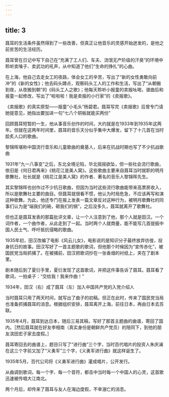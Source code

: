 ```yaml
---
---
---
```

title: 3
---



聂耳的生活条件虽然得到了一些改善，但真正让他音乐的灵感开始迸发的，是他之前贫苦的生活经历。

聂耳曾在日记中写下自己在“充满了工人们、车夫、流氓无产阶级的汗臭”的环境中聆听卖嗓子、卖武功的吼声，从中知道了他们“生命的挣扎”的心曲。

在上海，他自己去走女工的夜路，体会女工的辛苦，写出了“新的女性勇敢向前冲”的《新的女性》；他去码头蹲点，观察码头工人的工作和生活，写出了“从朝搬到夜，从夜搬到朝”的《码头工人之歌》；他每天聆听小报童的卖报吆喝，谱曲后和报童一起修改，写出了“啦啦啦！我是卖报的小行家”的《卖报歌》。

《卖报歌》的真实原型——报童“小毛头”杨碧君。聂耳写完《卖报歌》后曾专门请她提意见，她指出要加进一句“七八个铜板就能买两份”



回顾聂耳短暂的一生，他从事音乐创作的时间，大约就是在1933年到1935年这两年。但就在这两年时间里，聂耳的音乐天分似乎集中大爆发，留下了十几首在当时脍炙人口的歌曲。

黎锦晖堪称中国流行音乐和儿童歌曲的奠基人，后来在抗战时期也写了不少抗战歌曲



1931年“九一八事变”之后，东北全境沦陷，华北摇摇欲坠，但一些社会流行歌曲，依旧是《何日君再来》《桃花江是美人窝》。这些歌曲主要来自聂耳当时就职的明月歌舞社，社长就是《桃花江是美人窝》的作者、著名的音乐人黎锦晖先生。

其实黎锦晖也创作过不少抗日歌曲，但因为当时这些流行歌曲能带来高票房收入，所以是歌舞社主要的曲目。但聂耳就很看不惯，他认为时局危急，不应该再写和演这种歌舞。为此，他还专门在报上发表一篇文章反对这种行为，被明月歌舞社的同事们认为是“端我们的碗，砸我们的锅”，之后没多久，聂耳就离开了歌舞社。

但也正是聂耳发表的那篇批评文章，让一个人注意到了他，那个人就是田汉。一个词作者，一个曲作者，从此走到了一起。当时两个人就商量，能不能写几首提振中国人民士气、呼吁抵抗侵略的歌曲。

1935年初，田汉改编了电影《风云儿女》，电影说的是知识分子最终放弃彷徨，投身抗日的故事。田汉写好了一首主题歌的歌词，但他那个时候因为“宣传赤化”，被国民党当局抓捕了。在被捕前，田汉把歌词抄在一张香烟的衬纸上，夹在了剧本里。

剧本随后到了夏衍手里，夏衍发现了这首歌词，并把这件事告诉了聂耳。聂耳看了歌词，一拍桌子：“交给我！我来作曲！”

1934年，田汉（右）成了聂耳（左）加入中国共产党的入党介绍人



当时聂耳只用了两天时间，就写出了曲子的初稿。但正在此时，传来了国民党当局也准备抓捕聂耳的消息。根据组织安排，聂耳离开上海，前往日本，再由日本去苏联。

1935年4月，聂耳到达日本，随后三易其稿，写好了那首主题曲的曲谱，寄回了国内。［然后聂耳就在好友李相南（真实身份是朝鲜共产党员）的陪同下，到他的朋友滨田宏子家去度假。］

聂耳寄回去的曲谱上，题目只写了“进行曲”三个字，当时百代唱片的投资人朱庆澜在这三个字前又加了“义勇军”三个字，《义勇军进行曲》就这样诞生了。

1935年5月，百代公司将《义勇军进行曲》灌成唱片，公开发行。

从曲调到歌词，每一个字、每一个音符，都击中当时每一个中国人的心灵，这首歌迅速被传唱大江南北。

两个月后，却传来了聂耳与友人在海边度假，不幸溺亡的消息。